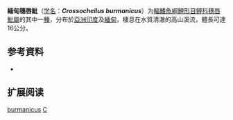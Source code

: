 {{Speciesbox
| name = 緬甸穗唇魮
| status = LC
| status_system = IUCN3.1
| image = 
| genus = Crossocheilus
| species = burmanicus
| authority = [[Hora|Hora]], 1936
| synonyms = *''Crossocheilus latius burmanicus''<br /><small>Hora, 1936</small>
*''Crossocheilus multirastellus''<br /><small>Su''<br />Yang & Chen, 2000</small>
*''Crossochilus latius burmanicus''<br /><small>Hora, 1936</small>
}}

'''緬甸穗唇魮'''（[[学名|学名]]：'''''Crossocheilus burmanicus'''''）为[[輻鰭魚綱|輻鰭魚綱]][[鯉形目|鯉形目]][[鲤科|鲤科]][[穗唇魮屬|穗唇魮屬]]的其中一[[種|種]]，分布於[[亞洲|亞洲]][[印度|印度]]及[[緬甸|緬甸]]，棲息在水質清澈的高山溪流，體長可達16公分。

== 参考資料 ==
*{{FishBase_species|genus=Crossocheilus|species=burmanicus|year=2011|month=12}}

== 扩展阅读 ==
{{refbegin}}
{{wikispecies-inline|Crossocheilus burmanicus|緬甸穗唇魮}}
{{refend}}
{{Taxonbar|from=Q3764084}}

[[Category:穗唇魮屬|burmanicus]]
[[Category:1936年描述的鱼类|C]]


{{Cypriniformes-stub}}